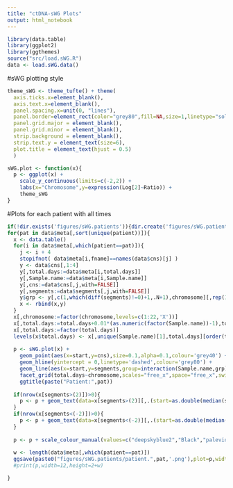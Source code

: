 ```yaml
---
title: "ctDNA-sWG Plots"
output: html_notebook
---
```


```r
library(data.table)
library(ggplot2)
library(ggthemes)
source("src/load.sWG.R")
data <- load.sWG.data()
```

#sWG plotting style
```r
theme_sWG <- theme_tufte() + theme(
  axis.ticks.x=element_blank(),
  axis.text.x=element_blank(),
  panel.spacing.x=unit(0, "lines"),
  panel.border=element_rect(color="grey80",fill=NA,size=1,linetype="solid"),
  panel.grid.major = element_blank(),
  panel.grid.minor = element_blank(),
  strip.background = element_blank(),
  strip.text.y = element_text(size=6),
  plot.title = element_text(hjust = 0.5)
  )

sWG.plot <- function(x){
  p <- ggplot(x) +
    scale_y_continuous(limits=c(-2,2)) + 
    labs(x="Chromosome",y=expression(Log[2]~Ratio)) +
    theme_sWG
}
``` 

#Plots for each patient with all times
```r
if(!dir.exists('figures/sWG.patients')){dir.create('figures/sWG.patients')}
for(pat in data$meta[,sort(unique(patient))]){
  x <- data.table()
  for(i in data$meta[,which(patient==pat)]){
    j <- i + 4
    stopifnot( data$meta[i,fname]==names(data$cns)[j] )
    y <- data$cns[,1:4]
    y[,total.days:=data$meta[i,total.days]]
    y[,Sample.name:=data$meta[i,Sample.name]]
    y[,cns:=data$cns[,j,with=FALSE]]
    y[,segments:=data$segments[,j,with=FALSE]]
    y$grp <- y[,c(1,which(diff(segments)!=0)+1,.N+1),chromosome][,rep(1:length(diff(V1)), diff(V1)),chromosome][,V1]
    x <- rbind(x,y)
  }
  x[,chromosome:=factor(chromosome,levels=c(1:22,'X'))]
  x[,total.days:=total.days+0.01*(as.numeric(factor(Sample.name))-1),total.days]
  x[,total.days:=factor(total.days)]
  levels(x$total.days) <- x[,unique(Sample.name)[1],total.days][order(total.days),V1]
  
  p <- sWG.plot(x) +
    geom_point(aes(x=start,y=cns),size=0.1,alpha=0.1,colour='grey40') +
    geom_hline(yintercept = 0,linetype='dashed',colour='grey80') +
    geom_line(aes(x=start,y=segments,group=interaction(Sample.name,grp),colour=cut(segments,c(-10000,-0.1,0.1,10000)))) +
    facet_grid(total.days~chromosome,scales="free_x",space="free_x",switch="x") +
    ggtitle(paste("Patient:",pat))
  
  if(nrow(x[segments>(2)])>0){
    p <- p + geom_text(data=x[segments>(2)][,.(start=as.double(median(start))),.(total.days,chromosome,grp)],aes(x=start,y=(1.7),label='*',size=10,colour=cut(2,c(-10000,-0.1,0.1,10000))))
  }
  if(nrow(x[segments<(-2)])>0){
    p <- p + geom_text(data=x[segments<(-2)][,.(start=as.double(median(start))),.(total.days,chromosome,grp)],aes(x=start,y=(-2),label='*',size=10,colour=cut(-2,c(-10000,-0.1,0.1,10000))))
  }
  
  p <- p + scale_colour_manual(values=c("deepskyblue2","Black","palevioletred2")) + theme(legend.position="none")
  
  w <- length(data$meta[,which(patient==pat)])
  ggsave(paste0("figures/sWG.patients/patient.",pat,'.png'),plot=p,width=12,height=2+w)
  #print(p,width=12,height=2+w)

}
```